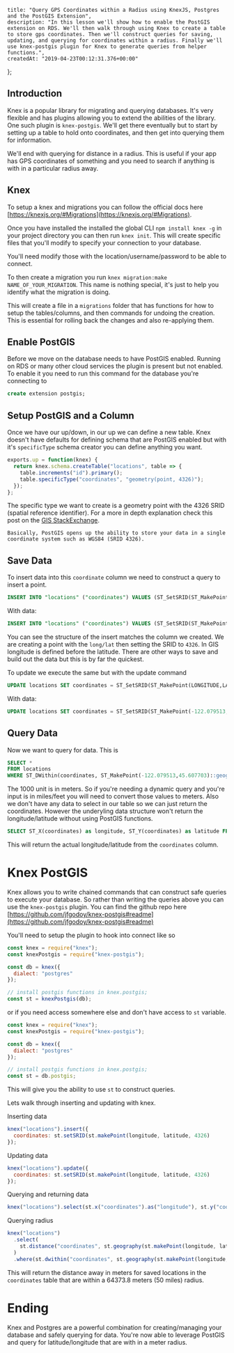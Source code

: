     title: "Query GPS Coordinates within a Radius using KnexJS, Postgres and the PostGIS Extension",
    description: "In this lesson we'll show how to enable the PostGIS extension on RDS. We'll then walk through using Knex to create a table to store gps coordinates. Then we'll construct queries for saving, updating, and querying for coordinates within a radius. Finally we'll use knex-postgis plugin for Knex to generate queries from helper functions.",
    createdAt: "2019-04-23T00:12:31.376+00:00"
};


    
## Introduction

Knex is a popular library for migrating and querying databases. It's very flexible and has plugins allowing you to extend the abilities of the library. One such plugin is `knex-postgis`. We'll get there eventually but to start by setting up a table to hold onto coordinates, and then get into querying them for information.

We'll end with querying for distance in a radius. This is useful if your app has GPS coordinates of something and you need to search if anything is with in a particular radius away.

## Knex

To setup a knex and migrations you can follow the official docs here [https://knexjs.org/#Migrations](https://knexjs.org/#Migrations).

Once you have installed the installed the global CLI `npm install knex -g` in your project directory you can then run `knex init`. This will create specific files that you'll modify to specify your connection to your database.

You'll need modify those with the location/username/password to be able to connect.

To then create a migration you run `knex migration:make NAME_OF_YOUR_MIGRATION`. This name is nothing special, it's just to help you identify what the migration is doing.

This will create a file in a `migrations` folder that has functions for how to setup the tables/columns, and then commands for undoing the creation. This is essential for rolling back the changes and also re-applying them.

## Enable PostGIS

Before we move on the database needs to have PostGIS enabled. Running on RDS or many other cloud services the plugin is present but not enabled. To enable it you need to run this command for the database you're connecting to

```sql
create extension postgis;
```

## Setup PostGIS and a Column

Once we have our up/down, in our up we can define a new table. Knex doesn't have defaults for defining schema that are PostGIS enabled but with it's `specificType` schema creator you can define anything you want.

```js
exports.up = function(knex) {
  return knex.schema.createTable("locations", table => {
    table.increments("id").primary();
    table.specificType("coordinates", "geometry(point, 4326)");
  });
};
```

The specific type we want to create is a geometry point with the 4326 SRID (spatial reference identifier). For a more in depth explanation check this post on the [GIS StackExchange](https://gis.stackexchange.com/questions/131363/choosing-srid-and-what-is-its-meaning).

```
Basically, PostGIS opens up the ability to store your data in a single coordinate system such as WGS84 (SRID 4326).
```

## Save Data

To insert data into this `coordinate` column we need to construct a query to insert a point.

```sql
INSERT INTO "locations" ("coordinates") VALUES (ST_SetSRID(ST_MakePoint(LONGITUDE,LATITUDE), 4326));
```

With data:

```sql
INSERT INTO "locations" ("coordinates") VALUES (ST_SetSRID(ST_MakePoint(-122.079513,45.607703), 4326));
```

You can see the structure of the insert matches the column we created. We are creating a point with the `long/lat` then setting the SRID to `4326`. In GIS longitude is defined before the latitude. There are other ways to save and build out the data but this is by far the quickest.

To update we execute the same but with the update command

```sql
UPDATE locations SET coordinates = ST_SetSRID(ST_MakePoint(LONGITUDE,LATITUDE), 4326);
```

With data:

```sql
UPDATE locations SET coordinates = ST_SetSRID(ST_MakePoint(-122.079513,45.607703), 4326);
```

## Query Data

Now we want to query for data. This is

```sql
SELECT *
FROM locations
WHERE ST_DWithin(coordinates, ST_MakePoint(-122.079513,45.607703)::geography, 1000);
```

The 1000 unit is in meters. So if you're needing a dynamic query and you're input is in miles/feet you will need to convert those values to meters. Also we don't have any data to select in our table so we can just return the coordinates. However the underyling data structure won't return the longitude/latitude without using PostGIS functions.

```sql
SELECT ST_X(coordinates) as longitude, ST_Y(coordinates) as latitude FROM locations;
```

This will return the actual longitude/latitude from the `coordinates` column.

# Knex PostGIS

Knex allows you to write chained commands that can construct safe queries to execute your database. So rather than writing the queries above you can use the `knex-postgis` plugin. You can find the github repo here [https://github.com/jfgodoy/knex-postgis#readme](https://github.com/jfgodoy/knex-postgis#readme)

You'll need to setup the plugin to hook into connect like so

```js
const knex = require("knex");
const knexPostgis = require("knex-postgis");

const db = knex({
  dialect: "postgres"
});

// install postgis functions in knex.postgis;
const st = knexPostgis(db);
```

or if you need access somewhere else and don't have access to `st` variable.

```js
const knex = require("knex");
const knexPostgis = require("knex-postgis");

const db = knex({
  dialect: "postgres"
});

// install postgis functions in knex.postgis;
const st = db.postgis;
```

This will give you the ability to use `st` to construct queries.

Lets walk through inserting and updating with knex.

Inserting data

```js
knex("locations").insert({
  coordinates: st.setSRID(st.makePoint(longitude, latitude, 4326)
});
```

Updating data

```js
knex("locations").update({
  coordinates: st.setSRID(st.makePoint(longitude, latitude, 4326)
});
```

Querying and returning data

```js
knex("locations").select(st.x("coordinates").as("longitude"), st.y("coordinates").as("latitude"));
```

Querying radius

```js
knex("locations")
  .select(
    st.distance("coordinates", st.geography(st.makePoint(longitude, latitude))).as("distanceAway")
  )
  .where(st.dwithin("coordinates", st.geography(st.makePoint(longitude, latitude)), 64373.8));
```

This will return the distance away in meters for saved locations in the `coordinates` table that are within a 64373.8 meters (50 miles) radius.

# Ending

Knex and Postgres are a powerful combination for creating/managing your database and safely querying for data. You're now able to leverage PostGIS and query for latitude/longitude that are with in a meter radius.
